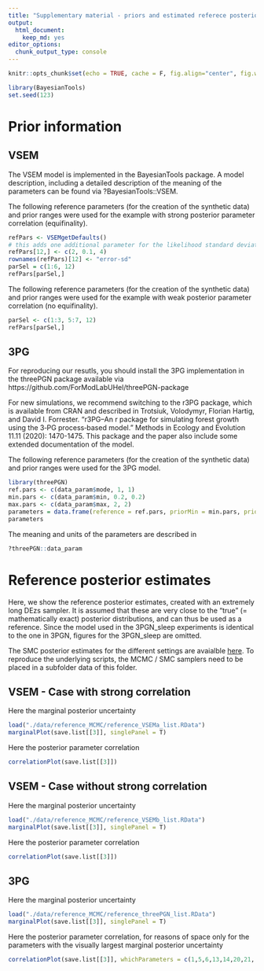 ```yaml
---
title: "Supplementary material - priors and estimated referece posterior distributions"
output: 
  html_document: 
    keep_md: yes
editor_options: 
  chunk_output_type: console
---
```


```r
knitr::opts_chunk$set(echo = TRUE, cache = F, fig.align="center", fig.width = 8)
```

```r
library(BayesianTools)
set.seed(123)
```

# Prior information 

## VSEM

The VSEM model is implemented in the BayesianTools package. A model description, including a detailed description of the meaning of the parameters can be found via ?BayesianTools::VSEM. 


The following reference parameters (for the creation of the synthetic data) and prior ranges were used for the example with strong posterior parameter correlation (equifinality). 

```r
refPars <- VSEMgetDefaults()
# this adds one additional parameter for the likelihood standard deviation (see below)
refPars[12,] <- c(2, 0.1, 4) 
rownames(refPars)[12] <- "error-sd"
parSel = c(1:6, 12)
refPars[parSel,]
```


The following reference parameters (for the creation of the synthetic data) and prior ranges were used for the example with weak posterior parameter correlation (no equifinality).

```r
parSel <- c(1:3, 5:7, 12)
refPars[parSel,]
```


## 3PG

For reproducing our resutls, you should install the 3PG implementation in the threePGN package available via https://github.com/ForModLabUHel/threePGN-package

For new simulations, we recommend switching to the r3PG package, which is available from CRAN and described in Trotsiuk, Volodymyr, Florian Hartig, and David I. Forrester. "r3PG–An r package for simulating forest growth using the 3‐PG process‐based model." Methods in Ecology and Evolution 11.11 (2020): 1470-1475. This package and the paper also include some extended documentation of the model. 

The following reference parameters (for the creation of the synthetic data) and prior ranges were used for the 3PG model. 

```r
library(threePGN)
ref.pars <- c(data_param$mode, 1, 1)
min.pars <- c(data_param$min, 0.2, 0.2)
max.pars <- c(data_param$max, 2, 2)
parameters = data.frame(reference = ref.pars, priorMin = min.pars, priorMax = max.pars)
parameters
```

The meaning and units of the parameters are described in 

```r
?threePGN::data_param
```


# Reference posterior estimates

Here, we show the reference posterior estimates, created with an extremely long DEzs sampler. It is assumed that these are very close to the "true" (= mathematically exact) posterior distributions, and can thus be used as a reference. Since the model used in the 3PGN_sleep experiments is identical to the one in 3PGN, figures for the 3PGN_sleep are omitted. 

The SMC posterior estimates for the different settings are avaialble [here](https://www.dropbox.com/s/dndmyv8atg8vhsy/SMCruns.html?dl=0). To reproduce the underlying scripts, the MCMC / SMC samplers need to be placed in a subfolder data of this folder. 

## VSEM - Case with strong correlation

Here the marginal posterior uncertainty

```r
load("./data/reference_MCMC/reference_VSEMa_list.RData")
marginalPlot(save.list[[3]], singlePanel = T)
```

Here the posterior parameter correlation 

```r
correlationPlot(save.list[[3]])
```


## VSEM - Case without strong correlation

Here the marginal posterior uncertainty

```r
load("./data/reference_MCMC/reference_VSEMb_list.RData")
marginalPlot(save.list[[3]], singlePanel = T)
```

Here the posterior parameter correlation 

```r
correlationPlot(save.list[[3]])
```


## 3PG

Here the marginal posterior uncertainty

```r
load("./data/reference_MCMC/reference_threePGN_list.RData")
marginalPlot(save.list[[3]], singlePanel = T)
```

Here the posterior parameter correlation, for reasons of space only for the parameters with the visually largest marginal posterior uncertainty

```r
correlationPlot(save.list[[3]], whichParameters = c(1,5,6,13,14,20,21, 23,26,30,47,52,53))
```
